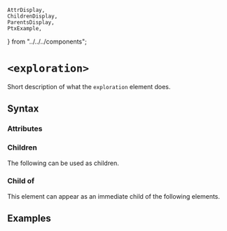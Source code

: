     AttrDisplay,
    ChildrenDisplay,
    ParentsDisplay,
    PtxExample,
} from "../../../components";

# `<exploration>`

Short description of what the `exploration` element does.

## Syntax

### Attributes

<AttrDisplay name="exploration" />

### Children

The following can be used as children.

<ChildrenDisplay name="exploration" />

### Child of

This element can appear as an immediate child of the following elements.

<ParentsDisplay name="exploration" />

## Examples

    